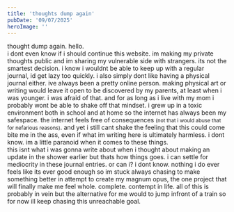 ```yaml
---
title: 'thoughts dump again'
pubDate: '09/07/2025'
heroImage: ''
---
```

thought dump again. hello.
<br/>
i dont even know if i should continue this website. im making my private thoughts public and im sharing my vulnerable side with strangers. its not the smartest decision. i know i wouldnt be able to keep up with a regular journal, id get lazy too quickly. i also simply dont like having a physical journal either. ive always been a pretty online person. making physical art or writing would leave it open to be discovered by my parents, at least when i was younger. i was afraid of that. and for as long as i live with my mom i probably wont be able to shake off that mindset. i grew up in a toxic environment both in school and at home so the internet has always been my safespace. the internet feels free of consequences <small>(not that i would abuse that for nefarious reasons)</small>. and yet i still cant shake the feeling that this could come bite me in the ass, even if what im writing here is ultimately harmless. i dont know. im a little paranoid when it comes to these things. 
<br/>
this isnt what i was gonna write about when i thought about making an update in the shower earlier but thats how things goes. i can settle for mediocrity in these journal entries.  or can i? i dont know. nothing i do ever feels like its ever good enough so im stuck always chasing to make something better in attempt to create my magnum opus, the one project that will finally make me feel whole. complete. contempt in life. all of this is probably in vein but the alternative for me would to jump infront of a train so for now ill keep chasing this unreachable goal.